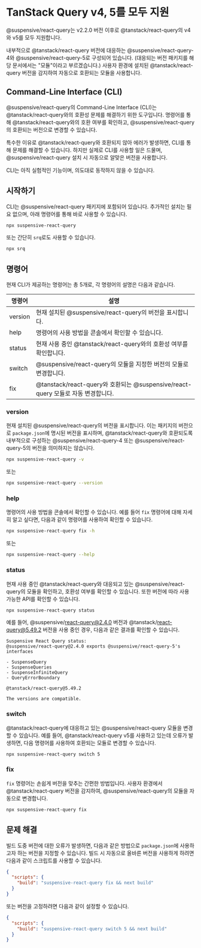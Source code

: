 
# TanStack Query v4, 5를 모두 지원

@suspensive/react-query는 v2.2.0 버전 이후로 @tanstack/react-query의 v4와 v5를 모두 지원합니다.

내부적으로 @tanstack/react-query 버전에 대응하는 @suspensive/react-query-4와 @suspensive/react-query-5로 구성되어 있습니다. (대응되는 버전 패키지를 해당 문서에서는 "모듈"이라고 부르겠습니다.) 사용자 환경에 설치된 @tanstack/react-query 버전을 감지하여 자동으로 호환되는 모듈을 사용합니다.

## Command-Line Interface (CLI)

@suspensive/react-query의 Command-Line Interface (CLI)는 @tanstack/react-query와의 호환성 문제를 해결하기 위한 도구입니다. 명령어를 통해 @tanstack/react-query와의 호환 여부를 확인하고, @suspensive/react-query의 호환되는 버전으로 변경할 수 있습니다.

특수한 이유로 @tanstack/react-query와 호환되지 않아 에러가 발생하면, CLI를 통해 문제를 해결할 수 있습니다. 하지만 실제로 CLI를 사용할 일은 드물며, @suspensive/react-query 설치 시 자동으로 알맞은 버전을 사용합니다.

<Callout type="info">CLI는 아직 실험적인 기능이며, 의도대로 동작하지 않을 수 있습니다.</Callout>

## 시작하기

CLI는 @suspensive/react-query 패키지에 포함되어 있습니다. 추가적인 설치는 필요 없으며, 아래 명령어를 통해 바로 사용할 수 있습니다.

```bash
npx suspensive-react-query
```

또는 간단히 `srq`로도 사용할 수 있습니다.

```bash
npx srq
```

## 명령어

현재 CLI가 제공하는 명령어는 총 5개로, 각 명령어의 설명은 다음과 같습니다.

| 명령어  | 설명                                                                             |
| ------- | -------------------------------------------------------------------------------- |
| version | 현재 설치된 @suspensive/react-query의 버전을 표시합니다.                         |
| help    | 명령어의 사용 방법을 콘솔에서 확인할 수 있습니다.                                |
| status  | 현재 사용 중인 @tanstack/react-query와의 호환성 여부를 확인합니다.               |
| switch  | @suspensive/react-query의 모듈을 지정한 버전의 모듈로 변경합니다.                |
| fix     | @tanstack/react-query와 호환되는 @suspensive/react-query 모듈로 자동 변경합니다. |

### version

현재 설치된 @suspensive/react-query의 버전을 표시합니다. 이는 패키지의 버전으로 `package.json`에 명시된 버전을 표시하며, @tanstack/react-query와 호환되도록 내부적으로 구성하는 @suspensive/react-query-4 또는 @suspensive/react-query-5의 버전을 의미하지는 않습니다.

```bash
npx suspensive-react-query -v
```

또는

```bash
npx suspensive-react-query --version
```

### help

명령어의 사용 방법을 콘솔에서 확인할 수 있습니다. 예를 들어 `fix` 명령어에 대해 자세히 알고 싶다면, 다음과 같이 명령어를 사용하여 확인할 수 있습니다.

```bash
npx suspensive-react-query fix -h
```

또는

```bash
npx suspensive-react-query --help
```

### status

현재 사용 중인 @tanstack/react-query와 대응되고 있는 @suspensive/react-query의 모듈을 확인하고, 호환성 여부를 확인할 수 있습니다. 또한 버전에 따라 사용 가능한 API를 확인할 수 있습니다.

```bash
npx suspensive-react-query status
```

예를 들어, @suspensive/react-query@2.4.0 버전과 @tanstack/react-query@5.49.2 버전을 사용 중인 경우, 다음과 같은 결과를 확인할 수 있습니다.

```
Suspensive React Query status:
@suspensive/react-query@2.4.0 exports @suspensive/react-query-5's interfaces

- SuspenseQuery
- SuspenseQueries
- SuspenseInfiniteQuery
- QueryErrorBoundary

@tanstack/react-query@5.49.2

The versions are compatible.
```

### switch

@tanstack/react-query에 대응하고 있는 @suspensive/react-query 모듈을 변경할 수 있습니다. 예를 들어, @tanstack/react-query v5를 사용하고 있는데 오류가 발생하면, 다음 명령어를 사용하여 호환되는 모듈로 변경할 수 있습니다.

```bash
npx suspensive-react-query switch 5
```

### fix

`fix` 명령어는 손쉽게 버전을 맞추는 간편한 방법입니다. 사용자 환경에서 @tanstack/react-query 버전을 감지하여, @suspensive/react-query의 모듈을 자동으로 변경합니다.

```bash
npx suspensive-react-query fix
```

## 문제 해결

빌드 도중 버전에 대한 오류가 발생하면, 다음과 같은 방법으로 `package.json`에 사용하고자 하는 버전을 지정할 수 있습니다.
빌드 시 자동으로 올바른 버전을 사용하게 하려면 다음과 같이 스크립트를 사용할 수 있습니다.

```json
{
  "scripts": {
    "build": "suspensive-react-query fix && next build"
  }
}
```

또는 버전을 고정하려면 다음과 같이 설정할 수 있습니다.

```json
{
  "scripts": {
    "build": "suspensive-react-query switch 5 && next build"
  }
}
```
